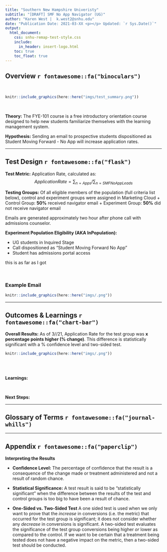 ```yaml
---
title: "Southern New Hampshire Univeristy"
subtitle: "[DRAFT] SMF No App Navigator (UG)"
author: "Karen West |  k.west2@snhu.edu"
date: "Publication Date: 2021-03-XX <p></p> Updated: `r Sys.Date()`"
output:
  html_document: 
    css: snhu-remap-test-style.css
    include:
      in_header: insert-logo.html
    toc: true
    toc_float: true
---
```


## Overview `r fontawesome::fa("binoculars")`
<br>

```r
knitr::include_graphics(here::here("imgs/test_summary.png"))
```

<br>

__Theory:__ The FYE-101 course is a free introductory orientation course designed to help new students familiarize themselves with the learning management system.

__Hypothesis:__ Sending an email to prospective students dispositioned as Student Moving Forward - No App will increase application rates.

---


## Test Design `r fontawesome::fa("flask")` {.tabset .tabset-pills} 

__Test Metric:__ Application Rate, calculated as:
$$Application Rate  = \sum_{n=Apps} / \sum_{n=SMF No App Leads}$$

__Testing Groups:__ Of all eligible members of the population (full criteria list below), control and experiment groups were assigned in Marketing Cloud
+ Control Group: **50%** received navigator email
+ Experiment Group: **50%** did not receive navigator email

Emails are generated approximately two hour after phone call with admissions counselor.

**Experiment Population Eligibility (AKA InPopulation):**

+ UG students in Inquired Stage
+ Call dispositioned as "Student Moving Forward No App"
+ Student has admissions portal access

this is as far as I got

<br>


### Example Email


```r
knitr::include_graphics(here::here("imgs/.png"))
```


---

## Outcomes & Learnings `r fontawesome::fa("chart-bar")`

__Overall Results:__ As of 3//21, Application Rate for the test group was **x percentage points higher (% change)**. This difference is statistically significant with a % confidence level and two-sided test.

```r
knitr::include_graphics(here::here("imgs/.png"))
```
<br>



<br>
__Learnings:__



<br>

__Next Steps:__




---

## Glossary of Terms `r fontawesome::fa("journal-whills")`


---

## Appendix `r fontawesome::fa("paperclip")`

:::{.note}


__Interpreting the Results__

+ __Confidence Level:__ The percentage of confidence that the result is a consequence of the change made or treatment administered and not a result of random chance.

+ __Statistical Significance:__ A test result is said to be "statistically significant" when the difference between the results of the test and control groups is too big to have been a result of chance.

+ __One-Sided vs. Two-Sided Test__ A one sided test is used when we only want to prove that the *increase* in conversions (i.e. the metric) that occurred for the test group is significant; it does not consider whether any *decrease* in conversions is significant. A two-sided test evaluates the significance of the test group conversions being higher *or* lower as compared to the control. If we want to be certain that a treatment being tested does not have a negative impact on the metric, then a two-sided test should be conducted.

:::

<br>
<br>